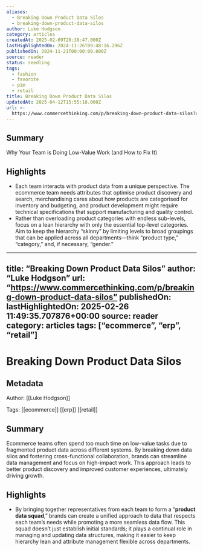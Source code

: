 ```yaml
---
aliases:
  - Breaking Down Product Data Silos
  - breaking-down-product-data-silos
author: Luke Hodgson
category: articles
createdAt: 2025-02-09T20:38:47.000Z
lastHighlightedOn: 2024-11-26T09:48:16.296Z
publishedOn: 2024-11-21T00:00:00.000Z
source: reader
status: seedling
tags:
  - fashion
  - favorite
  - pim
  - retail
title: Breaking Down Product Data Silos
updatedAt: 2025-04-12T15:55:18.000Z
url: >-
  https://www.commercethinking.com/p/breaking-down-product-data-silos?utm_source=post-email-title&publication_id=1474159&post_id=151926267&utm_campaign=email-post-title&isFreemail=true&r=31t9d7&triedRedirect=true&utm_medium=email
---
```

## Summary

Why Your Team is Doing Low-Value Work (and How to Fix It)

## Highlights

- Each team interacts with product data from a unique perspective. The ecommerce team needs attributes that optimise product discovery and search, merchandising cares about how products are categorised for inventory and budgeting, and product development might require technical specifications that support manufacturing and quality control.
- Rather than overloading product categories with endless sub-levels, focus on a lean hierarchy with only the essential top-level categories. Aim to keep the hierarchy “skinny” by limiting levels to broad groupings that can be applied across all departments—think “product type,” “category,” and, if necessary, “gender.”

---

title: “Breaking Down Product Data Silos”
author: “Luke Hodgson”
url: “https://www.commercethinking.com/p/breaking-down-product-data-silos”
publishedOn:
lastHighlightedOn: 2025-02-26 11:49:35.707876+00:00
source: reader
category: articles
tags: [“ecommerce”, “erp”, “retail”]
---

# Breaking Down Product Data Silos

## Metadata

Author: [[Luke Hodgson]]

Tags: [[ecommerce]] [[erp]] [[retail]]

## Summary

Ecommerce teams often spend too much time on low-value tasks due to fragmented product data across different systems. By breaking down data silos and fostering cross-functional collaboration, brands can streamline data management and focus on high-impact work. This approach leads to better product discovery and improved customer experiences, ultimately driving growth.

## Highlights

- By bringing together representatives from each team to form a “**product data squad**,” brands can create a unified approach to data that respects each team’s needs while promoting a more seamless data flow. This squad doesn’t just establish initial standards; it plays a continual role in managing and updating data structures, making it easier to keep hierarchy lean and attribute management flexible across departments.
